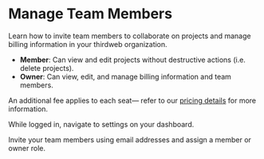 
# Manage Team Members

Learn how to invite team members to collaborate on projects and manage billing information in your thirdweb organization.

- **Member**: Can view and edit projects without destructive actions (i.e. delete projects).
- **Owner**: Can view, edit, and manage billing information and team members.

An additional fee applies to each seat— refer to our [pricing details](https://thirdweb.com/pricing) for more information.

<Steps>

<Step title="Navigate to Setting > Members">
While logged in, navigate to settings on your dashboard. 

</Step>

<Step title="Invite Team Members">

Invite your team members using email addresses and assign a member or owner role. 

<DocImage src={ManageTeam} alt="Manage Team" />

</Step>

</Steps>